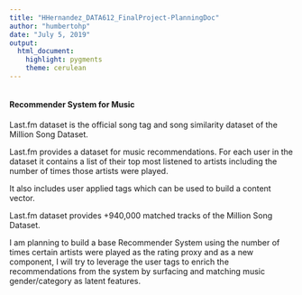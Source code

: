 ---
title: "HHernandez_DATA612_FinalProject-PlanningDoc"
author: "humbertohp"
date: "July 5, 2019"
output:
  html_document:
    highlight: pygments
    theme: cerulean
---

```{r }

```

#### Recommender System for Music

Last.fm dataset is the official song tag and song similarity dataset of the Million Song Dataset.

Last.fm provides a dataset for music recommendations. For each user in the dataset it contains a list of their top most listened to artists including the number of times those artists were played. 

It also includes user applied tags which can be used to build a content vector.

Last.fm dataset provides +940,000 matched tracks of the Million Song Dataset.

I am planning to build a base Recommender System using the number of times certain artists were played as the rating proxy and as a new component, I will try to leverage the user tags to enrich the recommendations from the system by surfacing and matching music gender/category as latent features.

